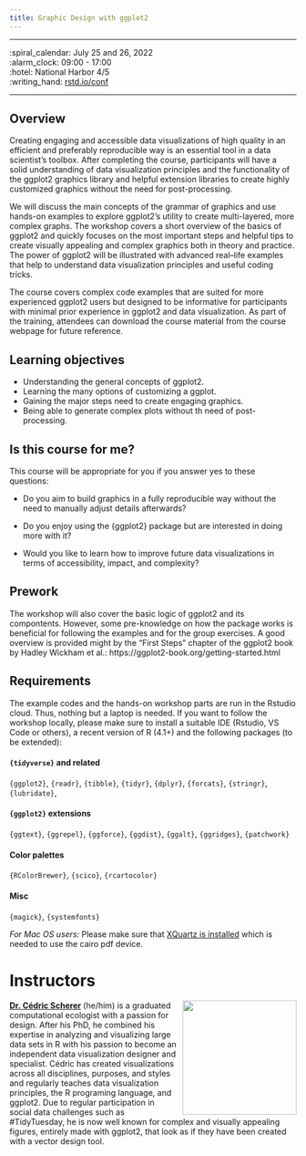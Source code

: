 ```yaml
---
title: Graphic Design with ggplot2
---
```


------------------------------------------------------------------------

:spiral_calendar: July 25 and 26, 2022\
:alarm_clock: 09:00 - 17:00\
:hotel: National Harbor 4/5\
:writing_hand: [rstd.io/conf](http://rstd.io/conf)

------------------------------------------------------------------------

## Overview

Creating engaging and accessible data visualizations of high quality in an efficient and preferably reproducible way is an essential tool in a data scientist's toolbox. After completing the course, participants will have a solid understanding of data visualization principles and the functionality of the ggplot2 graphics library and helpful extension libraries to create highly customized graphics without the need for post-processing.

We will discuss the main concepts of the grammar of graphics and use hands-on examples to explore ggplot2's utility to create multi-layered, more complex graphs. The workshop covers a short overview of the basics of ggplot2 and quickly focuses on the most important steps and helpful tips to create visually appealing and complex graphics both in theory and practice. The power of ggplot2 will be illustrated with advanced real--life examples that help to understand data visualization principles and useful coding tricks.

The course covers complex code examples that are suited for more experienced ggplot2 users but designed to be informative for participants with minimal prior experience in ggplot2 and data visualization. As part of the training, attendees can download the course material from the course webpage for future reference.

## Learning objectives

-   Understanding the general concepts of ggplot2.
-   Learning the many options of customizing a ggplot.
-   Gaining the major steps need to create engaging graphics.
-   Being able to generate complex plots without th need of post-processing.

## Is this course for me?

This course will be appropriate for you if you answer yes to these questions:

-   Do you aim to build graphics in a fully reproducible way without the need to manually adjust details afterwards?

-   Do you enjoy using the {ggplot2} package but are interested in doing more with it?

-   Would you like to learn how to improve future data visualizations in terms of accessibility, impact, and complexity?

## Prework

The workshop will also cover the basic logic of ggplot2 and its compontents. However, some pre-knowledge on how the package works is beneficial for following the examples and for the group exercises. A good overview is provided might by the "First Steps" chapter of the ggplot2 book by Hadley Wickham et al.: https://ggplot2-book.org/getting-started.html

## Requirements

The example codes and the hands-on workshop parts are run in the Rstudio cloud. Thus, nothing but a laptop is needed. If you want to follow the workshop locally, please make sure to install a suitable IDE (Rstudio, VS Code or others), a recent version of R (4.1+) and the following packages (to be extended):

#### `{tidyverse}` and related

`{ggplot2}`, `{readr}`, `{tibble}`, `{tidyr}`, `{dplyr}`, `{forcats}`, `{stringr}`, `{lubridate}`,

#### `{ggplot2}` extensions

`{ggtext}`, `{ggrepel}`, `{ggforce}`, `{ggdist}`, `{ggalt}`, `{ggridges}`, `{patchwork}`

#### Color palettes

`{RColorBrewer}`, `{scico}`, `{rcartocolor}`

#### Misc

`{magick}`, `{systemfonts}`

*For Mac OS users:* Please make sure that [XQuartz is installed](https://www.xquartz.org/) which is needed to use the cairo pdf device.

# Instructors

![](images/cedric.jpeg){style="float:right;padding: 0 0 0 10px;" fig-alt="Headshot of Dr. Mine Çetinkaya-Rundel" width="200"}

[**Dr. Cédric Scherer**](http://mine-cr.com/) (he/him) is a graduated computational ecologist with a passion for design. After his PhD, he combined his expertise in analyzing and visualizing large data sets in R with his passion to become an independent data visualization designer and specialist. Cédric has created visualizations across all disciplines, purposes, and styles and regularly teaches data visualization principles, the R programing language, and ggplot2. Due to regular participation in social data challenges such as #TidyTuesday, he is now well known for complex and visually appealing figures, entirely made with ggplot2, that look as if they have been created with a vector design tool.
